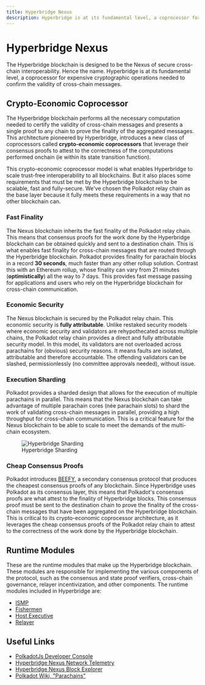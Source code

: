 ```yaml
---
title: Hyperbridge Nexus
description: Hyperbridge is at its fundamental level, a coprocessor for expensive cryptographic operations needed to confirm the validity of cross-chain messages.
---
```


# Hyperbridge Nexus

The Hyperbridge blockchain is designed to be the Nexus of secure cross-chain interoperability. Hence the name. Hyperbridge is at its fundamental level, a coprocessor for expensive cryptographic operations needed to confirm the validity of cross-chain messages.

## Crypto-Economic Coprocessor

The Hyperbridge blockchain performs all the necessary computation needed to certify the validity of cross-chain messages and presents a single proof to any chain to prove the finality of the aggregated messages. This architecture pioneered by Hyperbridge, introduces a new class of coprocessors called **crypto-economic coprocessors** that leverage their consensus proofs to attest to the correctness of the computations performed onchain (ie within its state transition function).

This crypto-economic coprocessor model is what enables Hyperbridge to scale trust-free interoperability to all blockchains. But it also places some requirements that must be met by the Hyperbridge blockchain to be scalable, fast and fully-secure. We've chosen the Polkadot relay chain as the base layer because it fully meets these requirements in a way that no other blockchain can.


### Fast Finality

The Nexus blockchain inherits the fast finality of the Polkadot relay chain. This means that consensus proofs for the work done by the Hyperbridge blockchain can be obtained quickly and sent to a destination chain. This is what enables fast finality for cross-chain messages that are routed through the Hyperbridge blockchain. Polkadot provides finality for parachain blocks in a record **30 seconds**, much faster than any other rollup solution. Contrast this with an Ethereum rollup, whose finality can vary from 21 minutes (**optimistically**) all the way to 7 days. This provides fast message passing for applications and users who rely on the Hyperbridge blockchain for cross-chain communication.

### Economic Security

The Nexus blockchain is secured by the Polkadot relay chain. This economic security is **fully attributable**. Unlike restaked security models where economic security and validators are rehypothecated across multiple chains, the Polkadot relay chain provides a direct and fully attributable security model. In this model, its validators are not overloaded across parachains for (obvious) security reasons. It means faults are isolated, attributable and therefore accountable. The offending validators can be slashed, permissionlessly (no committee approvals needed), without issue.


### Execution Sharding

Polkadot provides a sharded design that allows for the execution of multiple parachains in parallel. This means that the Nexus blockchain can take advantage of multiple parachain cores (née parachain slots) to shard the work of validating cross-chain messages in parallel, providing a high throughput for cross-chain communication. This is a critical feature for the Nexus blockchain to be able to scale to meet the demands of the multi-chain ecosystem.

<figure>
  <img src="/cores.webp" alt="Hyperbridge Sharding" />
  <figcaption style={{ textAlign: "center" }}>Hyperbridge Sharding</figcaption>
</figure>

### Cheap Consensus Proofs

Polkadot introduces [BEEFY](/protocol/consensus/beefy), a secondary consensus protocol that produces the cheapest consensus proofs of any blockchain. Since Hyperbridge uses Polkadot as its consensus layer, this means that Polkadot's consensus proofs are what attest to the finality of Hyperbridge blocks. This consensus proof must be sent to the destination chain to prove the finality of the cross-chain messages that have been aggregated on the Hyperbridge blockchain. This is critical to its crypto-economic coprocessor architecture, as it leverages the cheap consensus proofs of the Polkadot relay chain to attest to the correctness of the work done by the Hyperbridge blockchain.


 ## Runtime Modules

 These are the runtime modules that make up the Hyperbridge blockchain. These modules are responsible for implementing the various components of the protocol, such as the consensus and state proof verifiers, cross-chain governance, relayer incentivization, and other components. The runtime modules included in Hyperbridge are:

 - [ISMP](/developers/explore/modules/ismp)
 - [Fishermen](/developers/explore/fishermen)
 - [Host Executive](/developers/explore/modules/host-executive)
 - [Relayer](/developers/explore/modules/relayer)


 ## Useful Links

  - [PolkadotJs Developer Console](https://polkadot.js.org/apps/?rpc=wss%3A%2F%2Fhyperbridge-nexus-rpc.blockops.network#/explorer)
  - [Hyperbridge Nexus Network Telemetry](https://telemetry.polkadot.io/#list/0x61ea8a51fd4a058ee8c0e86df0a89cc85b8b67a0a66432893d09719050c9f540)
  - [Hyperbridge Nexus Block Explorer](https://gargantua.statescan.io/)
  - [Polkadot Wiki, "Parachains"](https://wiki.polkadot.network/docs/en/learn-parachains)
